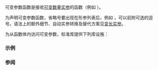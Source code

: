 {{title|可变参数函数}}
{{cpp/utility/variadic/navbar}}

可变参数函数是接收[[cpp/language/variadic_arguments|可变数量实参]]的函数（例如 {{lc|std::printf}}）。

为声明可变参数函数，省略号要出现在形参列表后，例如 {{c|int printf(const char* format, ...);}}，可以前附可选的逗号。语法上的额外细节、自动实参转换及替代方案见[[cpp/language/variadic_arguments|变长实参]]。

为从函数体内访问可变参数，标准库提供下列库设施：

{{dsc begin}}
{{dsc header|cstdarg}}
{{dsc inc|cpp/utility/variadic/dsc va_start}}
{{dsc inc|cpp/utility/variadic/dsc va_arg}}
{{dsc inc|cpp/utility/variadic/dsc va_copy}}
{{dsc inc|cpp/utility/variadic/dsc va_end}}
{{dsc inc|cpp/utility/variadic/dsc va_list}}
{{dsc end}}

===示例===
{{example
|code=
#include &lt;cstdarg&gt;
#include &lt;iostream&gt;

void simple_printf(const char* fmt...) // C 风格 "const char* fmt, ..." 亦合法
{
    va_list args;
    va_start(args, fmt);

    while (*fmt != '\0')
    {
        if (*fmt == 'd')
        {
            int i = va_arg(args, int);
            std::cout &lt;&lt; i &lt;&lt; '\n';
        }
        else if (*fmt == 'c')
        {
            // 注意自动转换到整数类型
            int c = va_arg(args, int);
            std::cout &lt;&lt; static_cast&lt;char&gt;(c) &lt;&lt; '\n';
        }
        else if (*fmt == 'f')
        {
            double d = va_arg(args, double);
            std::cout &lt;&lt; d &lt;&lt; '\n';
        }
        ++fmt;
    }

    va_end(args);
}

int main()
{
    simple_printf("dcff", 3, 'a', 1.999, 42.5); 
}
|output=
3
a
1.999
42.5
}}

===参阅===
{{dsc begin}}
{{dsc see c|c/variadic|可变参数函数|nomono=true}}
{{dsc end}}

{{langlinks|de|en|es|fr|it|ja|pt|ru}}
